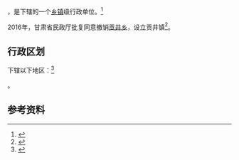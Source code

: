 {{中国乡级行政区|62/01/23/211/000}}

'''{{PAGENAMEBASE}}'''，是{{PRC admin/fullname|62/01/23/211/000|3}}下辖的一个[[乡镇|乡镇]]级行政单位。<ref>{{PRC admin/ref sgc|{{PRC admin/parent|62/01/23/211/000}}}}</ref>

2016年，甘肃省民政厅批复同意撤销[[贡井乡|贡井乡]]，设立贡井镇<ref>{{Cite web |url=http://lz.gansudaily.com.cn/system/2016/05/06/016049728.shtml |title=兰州市六个乡撤乡改镇（甘民复〔2016〕52号） |access-date=2017-09-16 |archive-date=2017-09-16 |archive-url=https://web.archive.org/web/20170916183348/http://lz.gansudaily.com.cn/system/2016/05/06/016049728.shtml |dead-url=yes }}</ref>。

== 行政区划 ==

{{PAGENAMEBASE}}下辖以下地区：<ref>{{PRC admin/ref sgc|62/01/23/211/000}}</ref>

{{PRC admin/children|62/01/23/211/000}}。

== 参考资料 ==

{{reflist}}

{{行政区划小作品}}
{{PRC admin/navcat|62/01/23/211/000}}